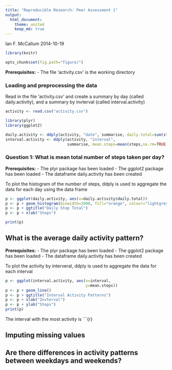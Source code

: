 ```yaml
---
title: "Reproducible Research: Peer Assessment 1"
output: 
  html_document:
    theme: united
    keep_md: true
---
```

Ian F. McCallum
2014-10-19

```r
library(knitr)
```

```r
opts_chunk$set(fig.path="figure/")
```

**Prerequisites:** 
- The file 'activity.csv' is the working directory

### Loading and preprocessing the data

Read in the file 'activity.csv' and create a summary by day (called daily.activity), and a summary by invterval (called interval.activity)

```r
activity <- read.csv("activity.csv")

library(plyr)
library(ggplot2)

daily.activity <- ddply(activity, "date", summarise, daily.total=sum(steps))
interval.activity <- ddply(activity, "interval", 
                           summarise, mean.steps=mean(steps,na.rm=TRUE))

```

### Question 1: What is mean total number of steps taken per day?

**Prerequisites:**
- The plyr package has been loaded
- The ggplot2 package has been loaded
- The dataframe daily.activity has been created

To plot the histogram of the number of steps, ddply is used to aggregate 
the data for each day using the data frame

```r

p <- ggplot(daily.activity, aes(x=daily.activity$daily.total))
p <- p + geom_histogram(binwidth=2000, fill="orange", colour="lightgrey")
p <- p + ggtitle("Daily Step Total")
p <- p + xlab("Steps")

print(p)
```

## What is the average daily activity pattern?

**Prerequisites:**
- The plyr package has been loaded
- The ggplot2 package has been loaded
- The dataframe daily.activity has been created

To plot the activity by interveral, ddply is used to aggregate 
the data for each interval

```r

p <- ggplot(interval.activity, aes(x=interval, 
                                   y=mean.steps))
p <- p + geom_line()
p <- p + ggtitle("Interval Activity Patterns")
p <- p + xlab("Invterval")
p <- p + ylab("Steps")
print(p)

```

The interval with the most activity is ```{r}

## Imputing missing values



## Are there differences in activity patterns between weekdays and weekends?
